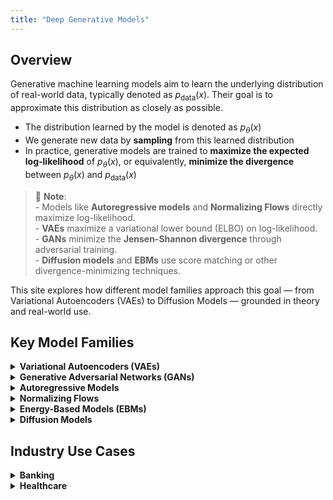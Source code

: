 ```yaml
---
title: "Deep Generative Models"
---
```


## Overview

Generative machine learning models aim to learn the underlying distribution of real-world data, typically denoted as $p_{\text{data}}(x)$. Their goal is to approximate this distribution as closely as possible.


- The distribution learned by the model is denoted as $p_\theta(x)$  
- We generate new data by **sampling** from this learned distribution  
- In practice, generative models are trained to **maximize the expected log-likelihood** of $p_\theta(x)$, or equivalently, **minimize the divergence** between $p_\theta(x)$ and $p_{\text{data}}(x)$

> 📌 **Note**:  
> - Models like **Autoregressive models** and **Normalizing Flows** directly maximize log-likelihood.  
> - **VAEs** maximize a variational lower bound (ELBO) on log-likelihood.  
> - **GANs** minimize the **Jensen-Shannon divergence** through adversarial training.  
> - **Diffusion models** and **EBMs** use score matching or other divergence-minimizing techniques.

This site explores how different model families approach this goal — from Variational Autoencoders (VAEs) to Diffusion Models — grounded in theory and real-world use.

## Key Model Families

<details>
<summary><strong> Variational Autoencoders (VAEs)</strong></summary>

- **Core Idea**: Encode input to a latent space and reconstruct it while optimizing a lower bound on likelihood (ELBO).
- **Likelihood**: Approximate (variational lower bound).
- **Sampling**: Fast — sample latent vector and decode.
- **Use Cases**: Representation learning, image generation.
- **Example Models**: β-VAE, Conditional VAE
- [Go to VAE write-up →](vae.qmd)

</details>

<details>
<summary><strong> Generative Adversarial Networks (GANs)</strong></summary>

- **Core Idea**: A generator and discriminator compete in a minimax game to produce realistic samples.
- **Likelihood**: None (implicit model).
- **Sampling**: Fast — sample latent vector and pass through generator.
- **Use Cases**: High-quality image generation, style transfer.
- **Example Models**: StyleGAN, CycleGAN
- [Go to GAN write-up →]

</details>

<details>
<summary><strong> Autoregressive Models</strong></summary>

- **Core Idea**: Factor the joint distribution as a product of conditional probabilities.
- **Likelihood**: Exact.
- **Sampling**: Slow — token-by-token generation.
- **Use Cases**: Language modeling, code generation, time series.
- **Example Models**: GPT, PixelRNN
- [Go to Autoregressive Models →]

</details>

<details>
<summary><strong> Normalizing Flows</strong></summary>

- **Core Idea**: Learn invertible transformations of latent variables using the change-of-variable formula.
- **Likelihood**: Exact and tractable.
- **Sampling**: Fast — sample from base distribution and invert.
- **Use Cases**: Density estimation, latent space modeling.
- **Example Models**: RealNVP, Glow
- [Go to Flow Models →](flows.qmd)

</details>

<details>
<summary><strong> Energy-Based Models (EBMs)</strong></summary>

- **Core Idea**: Define an energy function over inputs; lower energy = higher probability.
- **Likelihood**: Unnormalized (intractable partition function).
- **Sampling**: Very slow — requires MCMC or Langevin dynamics.
- **Use Cases**: Uncertainty modeling, compositional generation.
- **Example Models**: Score-based EBMs
- [Go to EBMs →](ebm.qmd)

</details>

<details>
<summary><strong> Diffusion Models</strong></summary>

- **Core Idea**: Learn to reverse a gradual noise process via denoising.
- **Likelihood**: Approximate (via variational bound).
- **Sampling**: Slow — requires hundreds of reverse steps.
- **Use Cases**: High-resolution image and audio generation.
- **Example Models**: Stable Diffusion
- [Go to Diffusion Models →](diffusion.qmd)

</details>


## Industry Use Cases

<details>
<summary><strong>Banking</strong></summary>

- **Customer Service** — Autoregressive Models (e.g., GPT)  
- **Fraud Detection** — Energy-Based Models  
- **Operational Efficiency** — RAG for document automation and summarization  
- **Business Intelligence** — VAE for anomaly detection in transaction patterns 
- **Marketing** — GANs for personalized message generation and segmentation  

Includes deployments by JPMorgan, Mastercard, Wells Fargo, and Morgan Stanley.  
[View full Banking use cases →](gen-ai-use-cases/banking-use-cases.html)

</details>

<details>
<summary><strong>Healthcare</strong></summary>

- **Clinical Documentation** — Autoregressive Models (e.g., GPT-4), RAG (Nuance DAX)  
- **Medical Imaging** — Diffusion Models for image enhancement  
- **Diagnostics & Triage** — VAEs for uncertainty-aware diagnosis  
- **Patient Education** — Conversational AI built on large language models  
- **Drug Discovery** — Normalizing Flows for molecular sampling and VAEs for molecule generation  

Highlights work by Nuance (Microsoft), Mayo Clinic, DeepMind, and Insilico Medicine.  
[View full Healthcare use cases →](gen-ai-use-cases/healthcare-use-cases.html)

</details>
